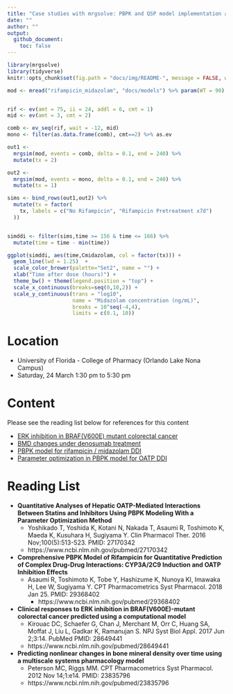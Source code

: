 ```yaml
--- 
title: "Case studies with mrgsolve: PBPK and QSP model implementation and utilization in R"
date: ""
author: ""
output:
  github_document:
    toc: false
---
```


```r
library(mrgsolve)
library(tidyverse)
knitr::opts_chunk$set(fig.path = "docs/img/README-", message = FALSE, warning = FALSE)
```



```r

mod <- mread("rifampicin_midazolam", "docs/models") %>% param(WT = 90)


rif <- ev(amt = 75, ii = 24, addl = 6, cmt = 1)
mid <- ev(amt = 3, cmt = 2)

comb <- ev_seq(rif, wait = -12, mid)
mono <- filter(as.data.frame(comb), cmt==2) %>% as.ev

out1 <- 
  mrgsim(mod, events = comb, delta = 0.1, end = 240) %>%
  mutate(tx = 2)

out2 <- 
  mrgsim(mod, events = mono, delta = 0.1, end = 240) %>% 
  mutate(tx = 1)

sims <- bind_rows(out1,out2) %>% 
  mutate(tx = factor(
    tx, labels = c("No Rifampicin", "Rifampicin Pretreatment x7d")
  ))


simddi <- filter(sims,time >= 156 & time <= 166) %>%
  mutate(time = time - min(time))

ggplot(simddi, aes(time,Cmidazolam, col = factor(tx))) + 
  geom_line(lwd = 1.25)  + 
  scale_color_brewer(palette="Set2", name = "") +
  xlab("Time after dose (hours)") + 
  theme_bw() + theme(legend.position = "top") +
  scale_x_continuous(breaks=seq(0,10,2)) +
  scale_y_continuous(trans = "log10", 
                     name = "Midazolam concentration (ng/mL)",
                     breaks = 10^seq(-4,4), 
                     limits = c(0.1, 10))

```

# Location

- University of Florida - College of Pharmacy (Orlando Lake Nona Campus) 
- Saturday, 24 March 1:30 pm to 5:30 pm

# Content

Please see the reading list below for references for this content

- [ERK inhibition in BRAF(V600E) mutant colorectal cancer](docs/mapk_inhibitors_in_colorectal_cancer.md)
- [BMD changes under denosumab treatment](docs/OpenBoneMin.md)
- [PBPK model for rifampicin / midazolam DDI](docs/rifampicin_midazolam_ddi.md)
- [Parameter optimization in PBPK model for OATP DDI](docs/oatp_ddi_optimization.md)


# Reading List

- __Quantitative Analyses of Hepatic OATP-Mediated Interactions Between 
  Statins and Inhibitors Using PBPK Modeling With a Parameter Optimization 
  Method__
    - Yoshikado T, Yoshida K, Kotani N, Nakada T, Asaumi R, Toshimoto K, Maeda K,
      Kusuhara H, Sugiyama Y. Clin Pharmacol Ther. 2016 Nov;100(5):513-523. 
      PMID: 27170342
    - https://www.ncbi.nlm.nih.gov/pubmed/27170342

- __Comprehensive PBPK Model of Rifampicin for Quantitative Prediction of
Complex Drug-Drug Interactions: CYP3A/2C9 Induction and OATP Inhibition Effects__
    - Asaumi R, Toshimoto K, Tobe Y, Hashizume K, Nunoya KI, Imawaka H, Lee W,
      Sugiyama Y.  CPT Pharmacometrics Syst Pharmacol. 2018 Jan 25. 
      PMID: 29368402
      - https://www.ncbi.nlm.nih.gov/pubmed/29368402

- __Clinical responses to ERK inhibition in BRAF(V600E)-mutant
colorectal cancer predicted using a computational model__
    - Kirouac DC, Schaefer G, Chan J, Merchant M, Orr C, Huang SA, Moffat J, Liu L, 
      Gadkar K, Ramanujan S.  NPJ Syst Biol Appl. 2017 Jun 2;3:14. 
      PubMed PMID: 28649441
    - https://www.ncbi.nlm.nih.gov/pubmed/28649441

- __Predicting nonlinear changes in bone mineral density
over time using a multiscale systems pharmacology model__
    -  Peterson MC, Riggs MM. CPT Pharmacometrics Syst
       Pharmacol. 2012 Nov 14;1:e14. 
       PMID: 23835796
    - https://www.ncbi.nlm.nih.gov/pubmed/23835796
